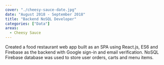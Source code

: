 ```yaml
---
cover: "./cheesy-sauce-date.jpg"
date: "August 2018 - September 2018"
title: "Backend NoSQL Developer"
categories: ["Data"]
areas:
  - Cheesy Sauce
---
```

Created a food restaurant web app built as an SPA using React.js, ES6 and Firebase as the backend with Google sign-in and email verification. NoSQL Firebase database was used to store user orders, carts and menu items.